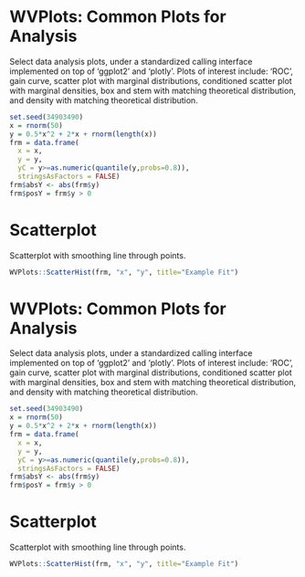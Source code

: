 WVPlots: Common Plots for Analysis
==============================
Select data analysis plots, under a standardized calling interface implemented on top of 'ggplot2' and 'plotly'. Plots of interest include: 'ROC', gain curve, scatter plot with marginal distributions, conditioned scatter plot with marginal densities, box and stem with matching theoretical distribution, and density with matching theoretical distribution.



```r
set.seed(34903490)
x = rnorm(50)
y = 0.5*x^2 + 2*x + rnorm(length(x))
frm = data.frame(
  x = x,
  y = y,
  yC = y>=as.numeric(quantile(y,probs=0.8)),
  stringsAsFactors = FALSE)
frm$absY <- abs(frm$y)
frm$posY = frm$y > 0
```

Scatterplot
=============

Scatterplot with smoothing line through points.

```r
WVPlots::ScatterHist(frm, "x", "y", title="Example Fit")
```

WVPlots: Common Plots for Analysis
==============================
Select data analysis plots, under a standardized calling interface implemented on top of 'ggplot2' and 'plotly'. Plots of interest include: 'ROC', gain curve, scatter plot with marginal distributions, conditioned scatter plot with marginal densities, box and stem with matching theoretical distribution, and density with matching theoretical distribution.



```r
set.seed(34903490)
x = rnorm(50)
y = 0.5*x^2 + 2*x + rnorm(length(x))
frm = data.frame(
  x = x,
  y = y,
  yC = y>=as.numeric(quantile(y,probs=0.8)),
  stringsAsFactors = FALSE)
frm$absY <- abs(frm$y)
frm$posY = frm$y > 0
```

Scatterplot
=============

Scatterplot with smoothing line through points.

```r
WVPlots::ScatterHist(frm, "x", "y", title="Example Fit")
```

